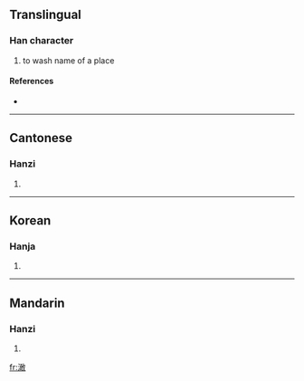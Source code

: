 ==Translingual==

===Han character===
{{Han char|rn=85|rad=水|as=12|sn=15|four=3814<sub>0</sub>|canj=水一十大 (EMJK), 水弓十大 (ENJK)}}

# to wash name of a place

====References====
* {{Han ref|kx=0651.300|dkj=18320|dj=1062.020|hdz=31731.090|uh=6F89|ud=28553|bh=E641|bd=58945}}

----

==Cantonese==

===Hanzi===
{{yue-hanzi|jyut=|y=gam2}}

# {{defn|Cantonese|sort=水12}}

----

==Korean==

===Hanja===
{{ko-hanja|hangeul=검|eumhun=|rv=geom|mr=kŏm|y=kem}}

# {{defn|Korean|sort=水12}}

----

==Mandarin==

===Hanzi===
{{cmn-hanzi|pin=[[gǎn]] ([[gan3]])|wg=kan<sup>3</sup>}}

# {{defn|Mandarin|sort=水12}}

[[fr:澉]]
